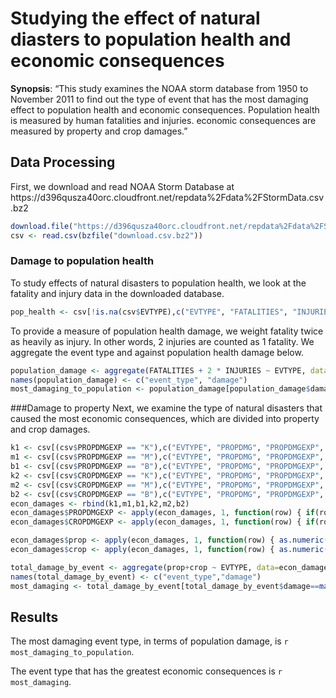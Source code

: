 Studying the effect of natural diasters to population health and economic consequences
==============================================================================================
**Synopsis**: "This study examines the NOAA storm database from 1950 to November 2011 to find out the type of event that has the most damaging effect to population health and economic consequences. Population health is measured by human fatalities and injuries. economic consequences are measured by property and crop damages."

Data Processing
---------------
First, we download and read NOAA Storm Database at https://d396qusza40orc.cloudfront.net/repdata%2Fdata%2FStormData.csv.bz2

```r
download.file("https://d396qusza40orc.cloudfront.net/repdata%2Fdata%2FStormData.csv.bz2", "download.csv.bz2")
csv <- read.csv(bzfile("download.csv.bz2"))
```

### Damage to population health
To study effects of natural disasters to population health, we look at the fatality and injury data in the downloaded database.

```r
pop_health <- csv[!is.na(csv$EVTYPE),c("EVTYPE", "FATALITIES", "INJURIES")]
```

To provide a measure of population health damage, we weight fatality twice as heavily as injury. In other words, 2 injuries are counted as 1 fatality. We aggregate the event type and against population health damage below.

```r
population_damage <- aggregate(FATALITIES + 2 * INJURIES ~ EVTYPE, data=pop_health, FUN=sum)
names(population_damage) <- c("event_type", "damage")
most_damaging_to_population <- population_damage[population_damage$damage==max(population_damage$damage), "event_type"]
```

###Damage to property
Next, we examine the type of natural disasters that caused the most economic consequences, which are divided into property and crop damages.

```r
k1 <- csv[(csv$PROPDMGEXP == "K"),c("EVTYPE", "PROPDMG", "PROPDMGEXP", "CROPDMG", "CROPDMGEXP")]
m1 <- csv[(csv$PROPDMGEXP == "M"),c("EVTYPE", "PROPDMG", "PROPDMGEXP", "CROPDMG", "CROPDMGEXP")]
b1 <- csv[(csv$PROPDMGEXP == "B"),c("EVTYPE", "PROPDMG", "PROPDMGEXP", "CROPDMG", "CROPDMGEXP")]
k2 <- csv[(csv$CROPDMGEXP == "K"),c("EVTYPE", "PROPDMG", "PROPDMGEXP", "CROPDMG", "CROPDMGEXP")]
m2 <- csv[(csv$CROPDMGEXP == "M"),c("EVTYPE", "PROPDMG", "PROPDMGEXP", "CROPDMG", "CROPDMGEXP")]
b2 <- csv[(csv$CROPDMGEXP == "B"),c("EVTYPE", "PROPDMG", "PROPDMGEXP", "CROPDMG", "CROPDMGEXP")]
econ_damages <- rbind(k1,m1,b1,k2,m2,b2)
econ_damages$PROPDMGEXP <- apply(econ_damages, 1, function(row) { if(row[3] == "K") { 1000; } else if (row[3] == "M") { 1000000; } else if (row[3] == "B") { 1000000000; } else { 1; }})
econ_damages$CROPDMGEXP <- apply(econ_damages, 1, function(row) { if(row[5] == "K") { 1000; } else if (row[5] == "M") { 1000000; } else if (row[5] == "B") { 1000000000; } else { 1; }})

econ_damages$prop <- apply(econ_damages, 1, function(row) { as.numeric(row[2]) * as.numeric(row[3]); })
econ_damages$crop <- apply(econ_damages, 1, function(row) { as.numeric(row[4]) * as.numeric(row[5]); })

total_damage_by_event <- aggregate(prop+crop ~ EVTYPE, data=econ_damages, FUN=sum)
names(total_damage_by_event) <- c("event_type","damage")
most_damaging <- total_damage_by_event[total_damage_by_event$damage==max(total_damage_by_event$damage),"event_type"]
```

Results
-------
The most damaging event type, in terms of population damage, is `r most_damaging_to_population`.

The event type that has the greatest economic consequences is `r most_damaging`.

